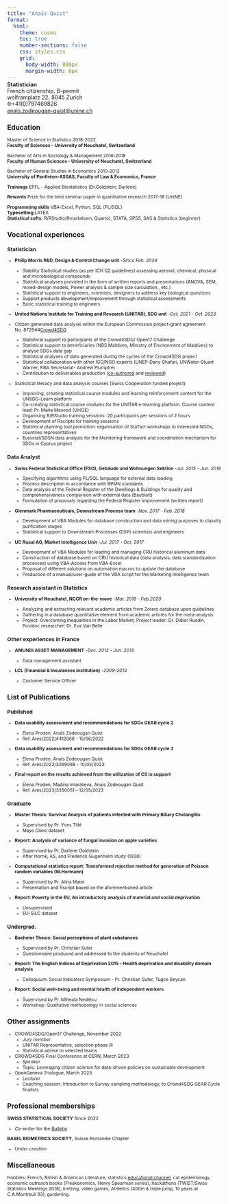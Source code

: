 ```yaml
---
title: "Anaïs Quist"
format:
  html:
    theme: cosmo
    toc: true
    number-sections: false
    css: styles.css
    grid:
      body-width: 800px
      margin-width: 0px
---
```


::: {style="text-align: left; font-size: 0.9em; margin-top: -1em;"}
<strong>Statistician</strong><br>French citizenship, B-permit <br> wolframplatz 22, 8045 Zurich<br> 🌐+41(0)797469826<br> <a href="mailto:anais.zodeougan-quist@unine.ch">anais.zodeougan-quist\@unine.ch</a>
:::

::::: {style="font-size: 75%;"}
## Education

Master of Science in Statistics 2018-2022\
**Faculty of Sciences - University of Neuchatel, Switzerland**

Bachelor of Arts in Sociology & Management 2016-2018\
**Faculty of Human Sciences - University of Neuchatel, Switzerland**

Bachelor of General Studies in Economics 2010-2012\
**University of Panthéon-ASSAS, Faculty of Law & Economics, France**

**Trainings** EPFL - Applied Biostatistics (Dr.Goldstein, Darlene)

**Rewards** Prize for the best seminar paper in quantitative research 2017-18 (UniNE)

**Programming skills** VBA-Excel, Python, SQL (PL/SQL)\
**Typesetting** LATEX\
**Statistical softs.** R/RStudio(Rmarkdown, Quarto), STATA, SPSS, SAS & Statistica (beginner)

## Vocational experiences

::: panel-tabset
### Statistician

-   **Philip Morris R&D, Design & Control Change unit** -*Since Feb. 2024*

    -   Stability Statistical studies (as per ICH Q2 guidelines) assessing aerosol, chemical, physical and microbiological compounds
    -   Statistical analyses provided in the form of written reports and presentations (ANOVA, SEM, mixed-design models, Power analysis & sample size calculation., etc.)
    -   Statistical support to engineers, scientists, designers to address key biological questions
    -   Support products development/improvement through statistical assessments
    -   Basic statistical training to engineers

-   **United Nations Institute for Training and Research (UNITAR), SDG unit** -*Oct. 2021 - Oct. 2023*

-   Citizen generated data analysis within the European Commission project-grant agreement No. 872944[Crowd4SDG](www.crowd4sdg.eu)

    -   Statistical support to participants of the Crowd4SDG/ Open17 Challenge
    -   Statistical support to beneficiaries (NBS Maldives, Ministry of Environment of Maldives) to analyse SDGs data gap
    -   Statistical analyses of data generated during the cycles of the Crowd4SDG project
    -   Statistical collaboration with other IGO/NGO experts (UNEP-Dany Ghafari, UNWater-Stuart Warner, KBA Secretariat- Andrew Plumptre)
    -   Contribution to deliverables production ([co-authored](https://ec.europa.eu/research/participants/documents/downloadPublic?documentIds=080166e5fb97ee8b&appId=PPGMS) and [reviewed](https://www.google.com/url?sa=i&rct=j&q=&esrc=s&source=web&cd=&cad=rja&uact=8&ved=0CDgQw7AJahcKEwjwuPDSkNeAAxUAAAAAHQAAAAAQAw&url=https%3A%2F%2Fec.europa.eu%2Fresearch%2Fparticipants%2Fdocuments%2FdownloadPublic%3FdocumentIds%3D080166e5fb95b64d%26appId%3DPPGMS&psig=AOvVaw0TX6uT7L5x9hlK2PGC3wUX&ust=1691930009347562&opi=89978449))

-   Statistical literacy and data analysis courses (Swiss Cooperation funded project)

    -   Improving, creating statistical course modules and learning reinforcement content for the UNSDG-Learn platform
    -   Co-creating statistical course modules for the UNITAR e-learning platform. Course content lead: Pr. Maria Masood (UniGE)
    -   Organising R/RStudio training sessions: 20 participants per sessions of 2 hours
    -   Development of Rscripts for training sessions
    -   Statistical planning tool promotion: organisation of StaTact workshops to interested NGOs, countries representatives
    -   Eurostat/SDSN data analysis for the Monitoring framework and coordination mechanism for SDGs in Cyprus project

### Data Analyst

-   **Swiss Federal Statistical Office (FSO), Gebäude und Wohnungen Sektion** -*Jul. 2015 - Jun. 2016*

    -   Specifying algorithms using PL/SQL language for external data loading
    -   Process description in accordance with BPMN standards
    -   Data analysis of the Federal Register of the Dwellings & Buildings for quality and comprehensiveness comparison with external data (Baublatt)
    -   Formulation of proposals regarding the Federal Register improvement (written report)

-   **Glenmark Pharmaceuticals, Downstream Process team** -*Nov. 2017 - Feb. 2018*

    -   Development of VBA Modules for database construction and data mining purposes to classify purification stages
    -   Statistical support to Downstream Processes (DSP) scientists and engineers

-   **UC Rusal AG, Market Intelligence Unit** -*Jul. 2017 - Oct. 2017*

    -   Development of VBA Modules for loading and managing CRU historical aluminum data
    -   Construction of database based on CRU historical data (data analysis, data standardization processes) using VBA-Access from VBA-Excel
    -   Proposal of different solutions on automation macros to update the database
    -   Production of a manual/user-guide of the VBA script for the Marketing Intelligence team

### Research assistant in Statistics

-   **University of Neuchatel, NCCR on-the-move** -*Mar. 2019 - Feb.2020*

    -   Analyzing and extracting relevant academic articles from Zotero database upon guidelines
    -   Gathering in a database quantitative element from academic articles for the meta-analysis
    -   Project: Overcoming Inequalities in the Labor Market, Project leader: Dr. Didier Ruedin, Postdoc researcher: Dr. Eva Van Belle

### Other experiences in France

-   **AMUNDI ASSET MANAGEMENT** -*Dec. 2012 - Jun. 2013*

    -   Data management assistant

<!--   - In charge the WEB REPORTING DATABASE comprehensiveness -->

<!--   - Controlling monthly factsheets & data’s quality -->

<!--   - Daily connections with commercials partners & reporting officers from Hong-Kong, Singapore, Italy and France -->

-   **LCL (Financial & Insurances institution)** -*2009-2013*

    -   Customer Service Officer

    <!-- - In charge the WEB REPORTING DATABASE comprehensiveness -->

    <!-- - Controlling monthly factsheets & data’s quality -->

    <!-- - Daily connections with commercials partners & reporting officers from Hong-Kong, Singapore, Italy and France -->
:::

## List of Publications

::: panel-tabset

### Published

-   **Data usability assessment and recommendations for SDGs GEAR cycle 2**

    -   Elena Proden, Anaïs Zodeougan Quist
    -   Ref. Ares(2022)4412068 - 15/06/2022

-   **Data usability assessment and recommendations for SDGs GEAR cycle 3**

    -   Elena Proden, Anaïs Zodeougan Quist
    -   Ref. Ares(2023)3269088 - 10/05/2023

-   **Final report on the results achieved from the utilization of CS in support**

    -   Elena Proden, Madina Imaralieva, Anaïs Zodeougan Quist
    -   Ref. Ares(2023)3350051 – 12/05/2023

### Graduate

-   **Master Thesis: Survival Analysis of patients infected with Primary Biliary Cholangitis**

    -   Supervised by Pr. Yves Tillé
    -   Mayo Clinic dataset

-   **Report: Analysis of variance of fungal invasion on apple varieties**

    -   Supervised by Pr. Darlene Goldstein
    -   After Horne, AS, and Frederick Gugenheim study (1928)

-   **Computational statistics report: Transformed rejection method for generation of Poisson random variables (W.Hormann)**

    -   Supervised by Pr. Alina Matei
    -   Presentation and Rscript based on the aforementioned article

-   **Report: Poverty in the EU, An introductory analysis of material and social deprivation**

    -   Unsupervised
    -   EU-SILC dataset

### Undergrad.

-   **Bachelor Thesis: Social perceptions of plant substances**

    -   Supervised by Pr. Christian Suter
    -   Questionnaire produced and addressed to the students of Neuchatel

-   **Report: The English Indices of Deprivation 2015 - Health deprivation and disability domain analysis**

    -   Colloquium: Social Indicators Symposium - Pr. Christian Suter, Tugce Beycan

-   **Report: Social well-being and mental health of independent workers**

    -   Supervised by Pr. Miheala Nedelcu
    -   Workshop: Qualitative methodology in social sciences
:::

## Other assignments

-   CROWD4SDG/Open17 Challenge, November 2022
    -   *Jury member*
    -   UNITAR Representative, selection phase III
    -   Statistical advise to selected teams
-   CROWD4SDG Final Conference at CERN, March 2023
    -   *Speaker*
    -   Topic: Leveraging citizen science for data-driven policies on sustainable development
-   OpenGeneva Trialogue, March 2023
    -   *Lecturer*
    -   Coaching session: Introduction to Survey sampling methodology, to Crowd4SDG GEAR Cycle finalists

## Professional memberships

**SWISS STATISTICAL SOCIETY** Since 2022

-   *Co-writer* for the [Bulletin](https://osf.io/j9k2d)

**BASEL BIOMETRICS SOCIETY**, Suisse Romandie Chapter

-   *Under creation*

## Miscellaneous

Hobbies: French, British & American Literature, statistics [educational channel](https://www.youtube.com/channel/UC1FzsjGws3sJmiZvEYe5AoQ), cat epidemiology, economic outreach books (Freakonomics, Henry Spearman series), hackathons (TWIST/Swiss Statistics Meetings 2018), knitting, video games, Athletics (400m & triple jump, 10 years at C.A.Montreuil 93), gardening.
:::::
